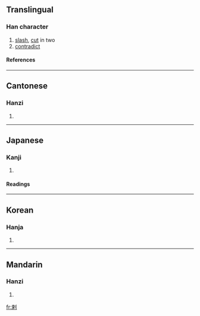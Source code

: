 ==Translingual==
===Han character===
{{Han char|rad=刀|as=07|sn=9|four=5290<sub>0</sub>|canj=木中中弓 (DLLN)}}
# [[slash]], [[cut]] in two
# [[contradict]]
====References====
{{Han ref|kx=0140.140|dkj=02010|dj=0318.050|hdz=10339.060|uh=524C|ud=21068|bh=AB66|bd=43878}}
----
==Cantonese==
===Hanzi===
{{yue-hanzi|jyut=|y=laat6}}
# {{defn|Cantonese}}
----
==Japanese==
===Kanji===
{{ja-kanji|grade=|rs=刀07}}
# {{defn|Japanese}} 
====Readings====
{{ja-readings|on=[[らつ]] (ratsu)|kun=[[もとる]] (motoru)}}
----
==Korean==
===Hanja===
{{ko-hanja|hangeul=[[랄]]|rv=ral|mr=ral}}
# {{defn|Korean}}
----
==Mandarin==
===Hanzi===
{{cmn-hanzi|pin=[[là]] (la4)|wg=la<sup>4</sup>}}
# {{defn|Mandarin}}

[[fr:剌]]